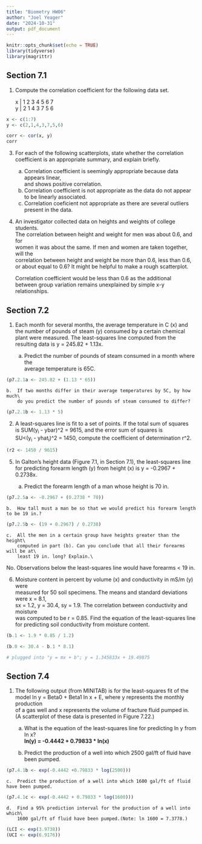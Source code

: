 ```yaml
---
title: "Biometry HW06"
author: "Joel Yeager"
date: "2024-10-31"
output: pdf_document
---
```


```r
knitr::opts_chunk$set(echo = TRUE)
library(tidyverse)
library(magrittr)
```

## Section 7.1

1.  Compute the correlation coefficient for the following data set.

    x \| 1 2 3 4 5 6 7\
    y \| 2 1 4 3 7 5 6

```r
x <- c(1:7)
y <- c(2,1,4,3,7,5,6)

corr <- cor(x, y)
corr
```

3.  For each of the following scatterplots, state whether the correlation coefficient is an appropriate summary, and explain briefly.

    a.  Correlation coefficient is seemingly appropriate because data appears linear,\
        and shows positive correlation.
    b.  Correlation coefficient is not appropriate as the data do not appear\
        to be linearly associated.
    c.  Correlation coeficient not appropriate as there are several outliers\
        present in the data.

4.  An investigator collected data on heights and weights of college students.\
    The correlation between height and weight for men was about 0.6, and for\
    women it was about the same. If men and women are taken together, will the\
    correlation between height and weight be more than 0.6, less than 0.6,\
    or about equal to 0.6? It might be helpful to make a rough scatterplot.

    Correlation coefficient would be less than 0.6 as the additional\
    between group variation remains unexplained by simple x-y relationships.

## Section 7.2

1.  Each month for several months, the average temperature in C (x) and the number of pounds of steam (y) consumed by a certain chemical plant were measured. The least-squares line computed from the resulting data is y = 245.82 + 1.13x.

    a.  Predict the number of pounds of steam consumed in a month where the\
        average temperature is 65C.

```r
(p7.2.1a <- 245.82 + (1.13 * 65))
```

```         
b.  If two months differ in their average temperatures by 5C, by how much\
    do you predict the number of pounds of steam consumed to differ?
```

```r
(p7.2.1b <- 1.13 * 5)
```

2.  A least-squares line is fit to a set of points. If the total sum of squares\
    is SUM(y~i~ - ybar)\^2 = 9615, and the error sum of squares is\
    SU\<(y~i~ - yhat~i~)\^2 = 1450, compute the coefficient of determination r\^2.

```r
(r2 <- 1450 / 9615)
```

5.  In Galton’s height data (Figure 7.1, in Section 7.1), the least-squares line\
    for predicting forearm length (y) from height (x) is y = -0.2967 + 0.2738x.

    a.  Predict the forearm length of a man whose height is 70 in.

```r
(p7.2.5a <- -0.2967 + (0.2738 * 70))
```

```         
b.  How tall must a man be so that we would predict his forearm length to be 19 in.?
```

```r
(p7.2.5b <- (19 + 0.2967) / 0.2738)
```

```         
c.  All the men in a certain group have heights greater than the height\
    computed in part (b). Can you conclude that all their forearms will be at\
    least 19 in. long? Explain.\
```

No. Observations below the least-squares line would have forearms \< 19 in.

6.  Moisture content in percent by volume (x) and conductivity in mS/m (y) were\
    measured for 50 soil specimens. The means and standard deviations were x = 8.1,\
    sx = 1.2, y = 30.4, sy = 1.9. The correlation between conductivity and moisture\
    was computed to be r = 0.85. Find the equation of the least-squares line\
    for predicting soil conductivity from moisture content.

```r
(b.1 <- 1.9 * 0.85 / 1.2)

(b.0 <- 30.4 - b.1 * 8.1)

# plugged into "y = mx + b"; y = 1.345833x + 19.49875
```

## Section 7.4

1.  The following output (from MINITAB) is for the least-squares fit of the\
    model ln y = Beta0 + Beta1 ln x + E, where y represents the monthly production\
    of a gas well and x represents the volume of fracture fluid pumped in.\
    (A scatterplot of these data is presented in Figure 7.22.)

    a.  What is the equation of the least-squares line for predicting ln y from ln x?\
        **ln(y) = -0.4442 + 0.79833 \* ln(x)**

    b.  Predict the production of a well into which 2500 gal/ft of fluid have been pumped.

```r
(p7.4.1b <- exp(-0.4442 +0.79833 * log(2500)))
```

```         
c.  Predict the production of a well into which 1600 gal/ft of fluid have been pumped.
```

```r
(p7.4.1c <- exp(-0.4442 + 0.79833 * log(1600)))
```

```         
d.  Find a 95% prediction interval for the production of a well into which\
    1600 gal/ft of fluid have been pumped.(Note: ln 1600 = 7.3778.)
```

```r
(LCI <- exp(3.9738))
(UCI <- exp(6.9176))
```
